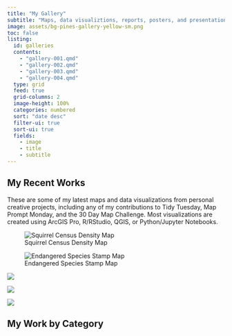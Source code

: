 ---
title: "My Gallery"
subtitle: "Maps, data visualiztions, reports, posters, and presentations."
image: assets/bg-pines-gallery-yellow-sm.png
toc: false
listing: 
  id: galleries
  contents:
    - "gallery-001.qmd"
    - "gallery-002.qmd"
    - "gallery-003.qmd"
    - "gallery-004.qmd"
  type: grid
  feed: true
  grid-columns: 2
  image-height: 100%
  categories: numbered
  sort: "date desc"
  filter-ui: true
  sort-ui: true
  fields:
    - image
    - title
    - subtitle
---

## My Recent Works

These are some of my latest maps and data visualizations from personal creative projects, including any of my contributions to Tidy Tuesday, Map Prompt Monday, and the 30 Day Map Challenge. Most visualizations are created using ArcGIS Pro, R/RStudio, QGIS, or Python/Jupyter Notebooks.

::: {.gallery}

![Squirrel Census Density Map](../gallery/img-map-001v2.png){group="personal-projects"
description="2018 Squirrel Census Sighting Density Map"}

![Endangered Species Stamp Map](../gallery/img-map-endangeredstamps.png){group="personal-projects"
description="Endangered Species Stamps Range Map"}

![](../gallery/img-table-001.png){group="personal-projects"
description="2018 Squirrel Census Sighting Table"}

![](../gallery/img-map-10.jpg){group="personal-projects"
description="Missouri Tree Canopy Density Map"}

![](../gallery/img-map-11.jpg){group="personal-projects"
description="Great Lakes Watershed Map"}


:::

## My Work by Category